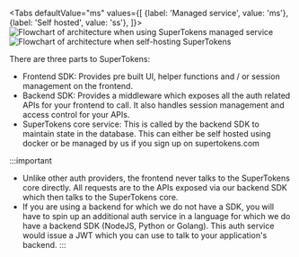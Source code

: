 
<Tabs
defaultValue="ms"
values={[
{label: 'Managed service', value: 'ms'},
{label: 'Self hosted', value: 'ss'},
]}>
<TabItem value="ms">
<img src="/img/architecture/managed_service_generic.png" alt="Flowchart of architecture when using SuperTokens managed service" />
</TabItem>
<TabItem value="ss">
<img src="/img/architecture/self_hosted_generic.png" alt="Flowchart of architecture when self-hosting SuperTokens" />
</TabItem>
</Tabs>

There are three parts to SuperTokens:
- Frontend SDK: Provides pre built UI, helper functions and / or session management on the frontend.
- Backend SDK: Provides a middleware which exposes all the auth related APIs for your frontend to call. It also handles session management and access control for your APIs.
- SuperTokens core service: This is called by the backend SDK to maintain state in the database. This can either be self hosted using docker or be managed by us if you sign up on supertokens.com

:::important
- Unlike other auth providers, the frontend never talks to the SuperTokens core directly. All requests are to the APIs exposed via our backend SDK which then talks to the SuperTokens core.
- If you are using a backend for which we do not have a SDK, you will have to spin up an additional auth service in a language for which we do have a backend SDK (NodeJS, Python or Golang). This auth service would issue a JWT which you can use to talk to your application's backend.
:::